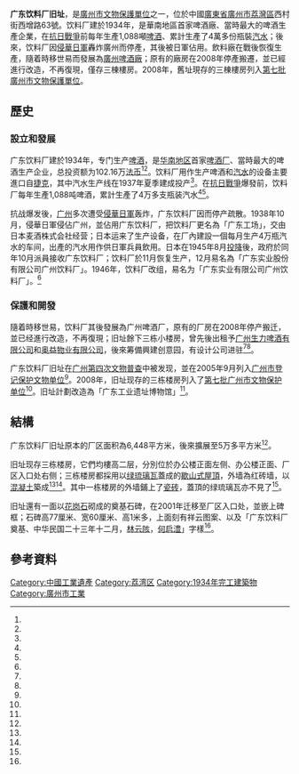 {{文物保护单位
|名称 = 广东饮料厂旧址
|图片 = GwongDungJamLiuCongGauZi (modified).jpg
|说明 = 舊址的奠基紀念碑
|级别 = 市、县级文物保护单位
|省名 = 广东省
|市/县名 = 广州市
|所在 = [[荔灣區|荔灣區]]西村街西增路63號
|分类 = 近现代重要史迹及代表性建筑
|时代 = 民國（1930年代）
|登录 = 2008年12月29日
|编号 = 94V-25
}}
'''广东饮料厂旧址'''，是[[廣州市文物保護單位|廣州市文物保護單位]]之一，位於中國[[廣東省|廣東省]][[廣州市|廣州市]][[荔灣區|荔灣區]]西村街西增路63號。饮料厂建於1934年，是華南地區首家啤酒廠、當時最大的啤酒生產企業，在[[抗日戰爭|抗日戰爭]]前每年生產1,088噸[[啤酒|啤酒]]、累計生產了4萬多份瓶裝[[汽水|汽水]]；後來，饮料厂因[[侵華日軍|侵華日軍]]轟炸廣州而停產，其後被日軍佔用。飲料廠在戰後恢復生產，隨着時移世易而發展為[[廣州啤酒廠|廣州啤酒廠]]；原有的廠房在2008年停產搬遷，並已經進行改造，不再復現，僅存三棟樓房。2008年，舊址現存的三棟樓房列入[[第七批廣州市文物保護單位|第七批廣州市文物保護單位]]。

== 歷史 ==
=== 設立和發展 ===
广东饮料厂建於1934年，专门生产[[啤酒|啤酒]]，是[[华南地区|华南地区]]首家[[啤酒厂|啤酒厂]]、當時最大的啤酒生产企业，总投资额为102.16万[[法币|法币]]<ref name="广东省志"/><ref name="广州文史"/>。饮料厂用作生产啤酒和[[汽水|汽水]]的设备主要進口自[[捷克斯洛伐克|捷克]]，其中汽水生产线在1937年夏季建成投产<ref name="广东省志"/>。在[[抗日戰爭|抗日戰爭]]爆發前，饮料厂每年生產1,088吨啤酒，累計生產了4万多支瓶装汽水<ref name="广东省志"/><ref name="信息时报"/>。

抗战爆发後，[[广州|广州]]多次遭受[[侵華日軍|侵華日軍]]轰炸，广东饮料厂因而停产疏散。1938年10月，侵華日軍侵佔广州，並佔用广东饮料厂，把饮料厂更名為「{{link-ja|大日本麦酒株式会社|大日本麦酒}}广东工场」，交由日本麦酒株式会社经营；日本运来了生产设备，在厂內建設一個每月生产4万瓶汽水的车间，出產的汽水用作供日軍兵員飲用。日本在1945年8月[[日本投降|投降]]後，政府於同年10月派員接收广东饮料厂；饮料厂於11月恢复生产，12月易名為「广东实业股份有限公司广州饮料厂」。1946年，饮料厂改组，易名为「广东实业有限公司广州饮料厂」。<ref name="广东省志"/>

=== 保護和開發 ===
隨着時移世易，饮料厂其後發展為广州啤酒厂，原有的厂房在2008年停产搬迁，並已经進行改造，不再復現；旧址餘下三栋小楼房，曾先後出租予[[广州生力啤酒有限公司|广州生力啤酒有限公司]]和[[奥益物业有限公司|奥益物业有限公司]]，後來筹備興建创意园，有设计公司进驻<ref name="广州文史"/><ref name="信息时报"/>。

广东饮料厂旧址在[[广州第四次文物普查|广州第四次文物普查]]中被发现，並在2005年9月列入[[广州市登记保护文物单位|广州市登记保护文物单位]]<ref name="广州文史"/>。2008年，旧址现存的三栋楼房列入了[[第七批广州市文物保护单位|第七批广州市文物保护单位]]<ref name="广州市人民政府"/>。旧址計劃改造為「广东工业遗址博物馆」<ref name="广州文史"/>。

== 結構 ==
广东饮料厂旧址原本的厂区面积為6,448平方米，後來擴展至5万多平方米<ref name="广州日报大洋网"/>。

旧址现存三栋楼房，它們均樓高二层，分別位於办公楼正面左侧、办公楼正面、厂区入口处右侧；三栋楼房都採用以[[琉璃瓦|绿琉璃瓦]]蓋成的[[歇山式屋頂|歇山式屋頂]]，外墙為红砖墙，以[[混凝土|混凝土]]築成<ref name="信息时报"/><ref name="广州市人民政府"/>。其中一栋楼房的外墙鋪上了[[瓷砖|瓷砖]]，蓋頂的绿琉璃瓦亦不見了<ref name="信息时报"/>。

旧址還有一面以[[花岗石|花岗石]]砌成的奠基石碑，在2001年迁移至厂区入口处，並嵌上碑框；石碑高77厘米、宽60厘米、高1米多，上面刻有祥云图案、以及「广东饮料厂奠基、中华民国二十三年十二月，[[林云陔|林云陔]]，[[何启澧|何启澧]]」字樣<ref name="广州日报大洋网"/>。

== 參考資料 ==
{{reflist|2|refs=
<ref name="广州市人民政府">{{cite web |title=关于公布第七批广州市文物保护单位的通知 |url=http://www.gz.gov.cn/gzgov/s2812/200901/163154.shtml |website=中国广州政府门户网站 |publisher=广州市人民政府 |accessdate=2016-11-24 |archiveurl=https://archive.is/20161124100137/http://www.gz.gov.cn/gzgov/s2812/200901/163154.shtml |archivedate=2016-11-24 |deadurl=yes |date=2009-01-13 }}</ref>
<ref name="广州日报大洋网">{{cite news|author1=成小珍 |author2=温朝晖 |author3=张任 |title=老爷厂'挖'出新故事：自制国内首台柴油机 |url=http://news.sohu.com/20040728/n221245926.shtml |accessdate=2016-11-24 |agency=信息时报 |date=2004-07-28 |archiveurl=https://archive.is/20161124100252/http://news.sohu.com/20040728/n221245926.shtml |archivedate=2016-11-24 |deadurl=no }}</ref>
<ref name="广州文史">{{cite web|title=与清凉甜蜜有关的现代工业遗址 |url=http://www.gzzxws.gov.cn/gxsl/bngy/gy/201008/t20100823_19303_3.htm |website=广州文史 |publisher=中国人民政治协商会议广州市委员会 |accessdate=2016-11-24 |archiveurl=https://archive.is/20161124100325/http://www.gzzxws.gov.cn/gxsl/bngy/gy/201008/t20100823_19303_3.htm |archivedate=2016-11-24 |deadurl=no }}</ref>
<ref name="信息时报">{{cite news|title=辛亥前后,每天都有新公司注册 |url=http://www.gzzxws.gov.cn/xhgm/gmshgc/201105/t20110510_20940.htm |accessdate=2016-11-24 |agency=信息时报 |archiveurl=https://archive.is/20161124101132/http://www.gzzxws.gov.cn/xhgm/gmshgc/201105/t20110510_20940.htm |archivedate=2016-11-24 |deadurl=no }}</ref>
<ref name="广东省志">{{cite web |title=民国时期的广东饮料工业 |url=http://222.200.122.148:7780/webaGY/home/newsShow.aspx?Id=469&Col1=3&Col2=1 |website=广东工业大学图书馆 |accessdate=2016-11-24 |archiveurl=https://archive.is/20161124101458/http://222.200.122.148:7780/webaGY/home/newsShow.aspx?Id=469&Col1=3&Col2=1 |archivedate=2016-11-24 |deadurl=yes }}</ref>
}}

[[Category:中國工業遺產|Category:中國工業遺產]]
[[Category:荔湾区|Category:荔湾区]]
[[Category:1934年完工建築物|Category:1934年完工建築物]]
[[Category:廣州市工業|Category:廣州市工業]]